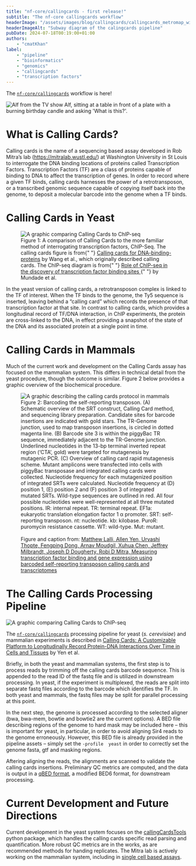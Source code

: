 ```yaml
---
title: "nf-core/callingcards - first release!"
subtitle: "The nf-core callingcards workflow"
headerImage: "/assets/images/blog/callingcards/callingcards_metromap_wide.png"
headerImageAlt: "Subway diagram of the calingcards pipeline"
pubDate: 2024-07-18T00:19:00+01:00
authors:
    - "cmatKhan"
label:
    - "pipeline"
    - "bioinformatics"
    - "genomics"
    - "callingcards"
    - "transcription factors"
---
```





The [`nf-core/callingcards`][nf-core-callingcards-link] workflow is here!

<Image
    class="d-block m-auto"
    src={alf_gif}
    alt="Alf from the TV show Alf, sitting at a table in front of a plate with a burning birthday candle and asking 'What is this?'."
/>

# What is Calling Cards?

Calling cards is the name of a sequencing based assay developed in Rob Mitra’s
lab (https://mitralab.wustl.edu/) at Washington University in St Louis to interrogate
the DNA binding locations of proteins called Transcription Factors. Transcription
Factors (TF) are a class of proteins capable of binding to DNA to affect the
transcription of genes. In order to record
where a given TF binds, calling cards harnesses the power of a retrotransposon, or a
transcribed genomic sequence capable of copying itself back into the
genome, to deposit a molecular barcode into the genome when a TF binds.

# Calling Cards in Yeast

<figure>
    <Image class="d-block m-auto" src={callingcards_vs_chip} alt="A graphic comparing Calling Cards to ChIP-seq" />
    <figcaption>
        Figure 1: A comparison of Calling Cards to the more familiar method of interrogating transcription factors,
        ChIP-Seq. The calling cards figure is from{" "}
        <a href="http://www.genome.org/cgi/doi/10.1101/gr.6510207">Calling cards for DNA-binding-proteins</a> by Wang et
        al., which originally described calling cards. The ChIP-seq diagram is from{" "}
        <a href="https://doi.org/10.4161/15384101.2014.949201">
            Role of ChIP-seq in the discovery of transcription factor binding sites
        </a>{" "}
        by Mundade et al.
    </figcaption>
</figure>

In the yeast version of calling cards, a retrotransposon complex is linked to
the TF of interest. When the TF binds to the genome, the Ty5 sequence is inserted,
leaving behind a “calling card” which records the presence of that transcription factor
at that site. In contrast to calling cards, which provides a longitudinal
record of TF/DNA interaction, in ChIP experiments, the protein are cross-linked to the
DNA, in effect providing a snapshot of the state of the DNA and its associated protein
at a single point in time.

# Calling Cards in Mammals

Much of the current work and development on the Calling Cards assay has focused on the
mammalian system. This differs in technical detail from the yeast procedure, though the
outcome is similar. Figure 2 below provides a graphic overview of the biochemical
procedure.

<figure>
    <Image
        class="d-block m-auto"
        src={callingcards_mammals}
        alt="A graphic describing the calling cards protocol in mammals"
    />
    <figcaption>
        Figure 2: Barcoding the self-reporting transposon. (A) Schematic overview of the SRT construct, Calling Card
        method, and sequencing library preparation. Candidate sites for barcode insertions are indicated with gold
        stars. The TR-Genome junction, used to map transposon insertions, is circled in dotted magenta line. (B) Barcode
        site 3 is within the piggyBac TR sequence, immediately adjacent to the TR-Genome junction. Underlined
        nucleotides in the 13-bp terminal inverted repeat region (‘CTA’, gold) were targeted for mutagenesis by
        mutagenic PCR. (C) Overview of calling card rapid mutagenesis scheme. Mutant amplicons were transfected into
        cells with piggyBac transposase and integrated calling cards were collected. Nucleotide frequency for each
        mutagenized position of integrated SRTs were calculated. Nucleotide frequency at (D) position 1, (E) position 2
        and (F) position 3 of integrated mutated SRTs. Wild-type sequences are outlined in red. All four possible
        nucleotides were well-represented at all three mutated positions. IR: internal repeat. TR: terminal repeat.
        EF1a: eukaryotic translation elongation factor 1 α promoter. SRT: self-reporting transposon. nt: nucleotide. kb:
        kilobase. PuroR: puromycin resistance cassette. WT: wild-type. Mut: mutant.
        <br></br>Figure and caption from:
        <a href="https://doi.org/10.1093/nargab/lqac061">
            Matthew Lalli, Allen Yen, Urvashi Thopte, Fengping Dong, Arnav Moudgil, Xuhua Chen, Jeffrey Milbrandt,
            Joseph D Dougherty, Robi D Mitra, Measuring transcription factor binding and gene expression using barcoded
            self-reporting transposon calling cards and transcriptomes
        </a>
    </figcaption>
</figure>

# The Calling Cards Processing Pipeline

<Image class="d-block m-auto" src={callingcards_metro} alt="A graphic comparing Calling Cards to ChIP-seq" />

The [`nf-core/callingcards`][nf-core-callingcards-link] processing pipeline for yeast
(_s. cerevisiae_) and mammalian experiments is described in [Calling Cards: A Customizable
Platform to Longitudinally Record Protein-DNA Interactions Over Time in Cells and
Tissues][calling-cards-workflow-paper-link] by Yen et al.

Briefly, in both the yeast and mammalian systems, the first step is to process reads by
trimming off the calling cards barcode sequence. This is appended to the read ID of the
fastq file and is utilized in downstream processing. In yeast, if the experiment is
multiplexed, the reads are split into separate fastq files according to the barcode
which identifies the TF. In both yeast and mammals, the fastq files may be split
for parallel processing at this point.

In the next step, the genome is processed according to the selected aligner
(bwa, bwa-mem, bowtie and bowtie2 are the current options). A BED file
describing regions of the genome to hard mask may be included here – this is important
for yeast, in particular, in order to avoid aligning Sir4 reads to the genome
erroneously. However, this BED file is already provided in the pipeline
assets – simply set the `-profile  yeast` in order to correctly set the genome
fasta, gtf and masking regions.

Aftering aligning the reads, the alignments are scanned to validate the calling cards
insertions. Preliminary QC metrics are computed, and the data is output in a
[qBED format][qbed-paper-link], a modified BED6 format, for downstream processing.

# Current Development and Future Directions

Current development in the yeast system focuses on the [callingCardsTools][callingcardstools-github-link] python
package, which handles the calling cards specific read parsing and quantification.
More robust QC metrics are in the works, as are recommended methods for handing
replicates. The Mitra lab is actively working on the mammalian system, including in
[single cell based assays][callingcards-single-cell-paper-link].

[nf-core-callingcards-link]: https://nf-co.re/callingcards
[calling-cards-workflow-paper-link]: https://doi.org/10.1002/cpz1.883
[qbed-paper-link]: https://pubmed.ncbi.nlm.nih.gov/32941613/
[callingcardstools-github-link]: https://github.com/cmatKhan/callingCardsTools
[callingcards-single-cell-paper-link]: https://pubmed.ncbi.nlm.nih.gov/32710817/
